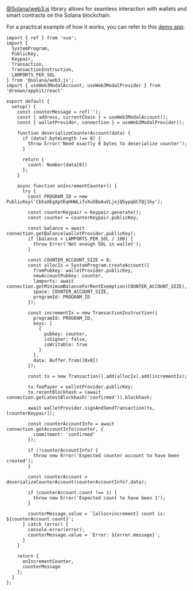 [@Solana/web3.js](https://solana.com/docs/clients/javascript) library allows for seamless interaction with wallets and smart contracts on the Solana blockchain.

For a practical example of how it works, you can refer to this [demo app](https://appkit-solana.vercel.app/).

```tsx
import { ref } from 'vue';
import {
  SystemProgram,
  PublicKey,
  Keypair,
  Transaction,
  TransactionInstruction,
  LAMPORTS_PER_SOL
} from '@solana/web3.js';
import { useWeb3ModalAccount, useWeb3ModalProvider } from '@reown/appkit/react'

export default {
  setup() {
    const counterMessage = ref('');
    const { address, currentChain } = useWeb3ModalAccount();
    const { walletProvider, connection } = useWeb3ModalProvider();

    function deserializeCounterAccount(data) {
      if (data?.byteLength !== 8) {
        throw Error('Need exactly 8 bytes to deserialize counter');
      }

      return {
        count: Number(data[0])
      };
    }

    async function onIncrementCounter() {
      try {
        const PROGRAM_ID = new PublicKey('Cb5aXEgXptKqHHWLifvXu5BeAuVLjojQ5ypq6CfQj1hy');

        const counterKeypair = Keypair.generate();
        const counter = counterKeypair.publicKey;

        const balance = await connection.getBalance(walletProvider.publicKey);
        if (balance < LAMPORTS_PER_SOL / 100) {
          throw Error('Not enough SOL in wallet');
        }

        const COUNTER_ACCOUNT_SIZE = 8;
        const allocIx = SystemProgram.createAccount({
          fromPubkey: walletProvider.publicKey,
          newAccountPubkey: counter,
          lamports: await connection.getMinimumBalanceForRentExemption(COUNTER_ACCOUNT_SIZE),
          space: COUNTER_ACCOUNT_SIZE,
          programId: PROGRAM_ID
        });

        const incrementIx = new TransactionInstruction({
          programId: PROGRAM_ID,
          keys: [
            {
              pubkey: counter,
              isSigner: false,
              isWritable: true
            }
          ],
          data: Buffer.from([0x0])
        });

        const tx = new Transaction().add(allocIx).add(incrementIx);

        tx.feePayer = walletProvider.publicKey;
        tx.recentBlockhash = (await connection.getLatestBlockhash('confirmed')).blockhash;

        await walletProvider.signAndSendTransaction(tx, [counterKeypair]);

        const counterAccountInfo = await connection.getAccountInfo(counter, {
          commitment: 'confirmed'
        });

        if (!counterAccountInfo) {
          throw new Error('Expected counter account to have been created');
        }

        const counterAccount = deserializeCounterAccount(counterAccountInfo?.data);

        if (counterAccount.count !== 1) {
          throw new Error('Expected count to have been 1');
        }

        counterMessage.value = `[alloc+increment] count is: ${counterAccount.count}`;
      } catch (error) {
        console.error(error);
        counterMessage.value = `Error: ${error.message}`;
      }
    }

    return {
      onIncrementCounter,
      counterMessage
    };
  }
};
```